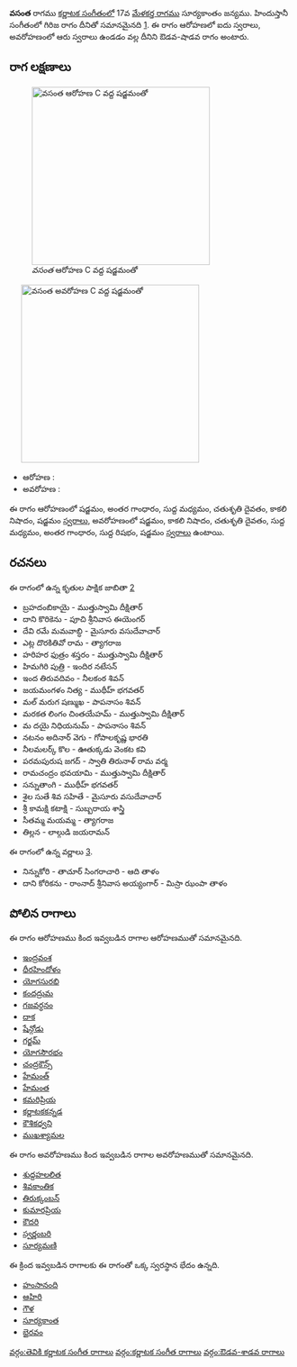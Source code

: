 {{Infobox ragam
	| name          	= వసంత
	| synonym	    	= 
	| mela          	= 
	| chakra        	= 
	| janaka        	= 
	| type          	= ఔడవ-శాడవ
	| arohanam      	= {{svaraC|S|G3|M1|D2|N3|S'}} 
	| avarohanam    	= {{svaraC|S'|N3|D2|M1|G3|R1|S}}
	| jeeva         	=
	| chhaya        	=
	| nyasa         	=
	| vishesha      	= 
	| equivalent  		= గిరిజ
}}
{{కర్ణాటక సంగీత రాగాలు}}
'''వసంత''' రాగము [[కర్ణాటక సంగీతం]]లో 17వ [[మేళకర్త రాగము]] సూర్యకాంతం జన్యము.  హిందుస్తానీ సంగీతంలో గిరిజ రాగం దీనితో సమానమైనది [https://karnatik.com/hcragatable.shtml]. ఈ రాగం ఆరోహణలో ఐదు స్వరాలు, అవరోహణంలో ఆరు స్వరాలు ఉండడం వల్ల దీనిని ఔడవ-షాడవ రాగం అంటారు.


==రాగ లక్షణాలు==
[[Image:vasanta_ar_kb2wiki.png|thumb|right|316px|''వసంత'' ఆరోహణ C వద్ద షడ్జమంతో]]
	[[Image:vasanta_av_kb2wiki.png|thumb|right|316px|''వసంత'' అవరోహణ C వద్ద షడ్జమంతో]]

* ఆరోహణ : {{svaraC|S|G3|M1|D2|N3|S'}} 
* అవరోహణ : {{svaraC|S'|N3|D2|M1|G3|R1|S}}

ఈ రాగం ఆరోహణంలో షడ్జమం, అంతర గాంధారం, సుద్ద మధ్యమం, చతుశృతి దైవతం, కాకలి  నిషాదం, షడ్జమం [[స్వరాలు]], అవరోహణంలో షడ్జమం, కాకలి  నిషాదం, చతుశృతి దైవతం, సుద్ద మధ్యమం, అంతర గాంధారం, సుద్ద  రిషభం, షడ్జమం [[స్వరాలు]] ఉంటాయి.

==రచనలు==
ఈ రాగంలో ఉన్న కృతుల పాక్షిక జాబితా [https://github.com/ssrihari/ragavardhini/blob/master/ragas/kritis.psv]
* బ్రహదంబికాయై - ముత్తుస్వామి దీక్షితార్
* దాని కొరికెను - పూచి శ్రీనివాస ఈయెంగర్
* దేవి రమే మమవాబ్ధి - మైసూరు వసుదేవాచార్
* ఎట్ల దొరకితివో రామ - త్యాగరాజ
* హరిహర ఫుత్రం శస్తరం - ముత్తుస్వామి దీక్షితార్
* హిమగిరి పుత్రి - ఇందిర నటేసన్
* ఇంద తిరువదివం - నీలకంఠ  శివన్
* జయమంగళం నిత్య - ముథీహ్ భగవతర్
* మల్ మరుగ షణ్ముఖ - పాపనాసం  శివన్
* మరకత లింగం చింతయేహమ్ - ముత్తుస్వామి దీక్షితార్
* మ దయై నిధియనుమ్ - పాపనాసం  శివన్
* నటనం అదినార్ వెగు - గోపాలకృష్ణ భారతి
* నీలమలర్క్ కొల - ఊతుక్కడు వెంకట కవి
* పరమపురుష జగద్ - స్వాతి తిరునాళ్ రామ వర్మ
* రామచంద్రం భవయామి - ముత్తుస్వామి దీక్షితార్
* సన్నుతాంగి - ముథీహ్ భగవతర్
* శైల సుతే శివ సహితే - మైసూరు వసుదేవాచార్
* శ్రీ కామక్షి కటాక్షి - సుబ్బరాయ శాస్త్రి
* సీతమ్మ మయమ్మ - త్యాగరాజ
* తిల్లన - లాల్గుడి జయరామన్

ఈ రాగంలో ఉన్న వర్ణాలు [http://www.carnatica.in/kriti/varnamlist.htm].
* నిన్నుకోరి - తాచూర్ సింగరాచారి - ఆది తాళం
* దాని కోరికను - రాంనాద్ శ్రీనివాస అయ్యంగార్ - మిస్రా ఝంపా తాళం




==పోలిన రాగాలు==
ఈ రాగం ఆరోహణము కింద ఇవ్వబడిన రాగాల ఆరోహణముతో సమానమైనది.
* [[ఇంద్రవంశ]]
* [[ధీరహిందోళం]]
* [[యోగసురభి]]
* [[కందద్రుమ]]
* [[గజవర్ధనం]]
* [[దాక]]
* [[షేన్గోడు]]
* [[గర్జమ్]]
* [[యోగసౌరభం]]
* [[చంద్రకౌన్స్]]
* [[హేమంత్]]
* [[హేమంత]]
* [[కమరిప్రియ]]
* [[ కర్ణాటకకన్నడ]]
* [[కౌశికధ్వని]]
* [[ముఖశ్యామల]]

ఈ రాగం అవరోహణము కింద ఇవ్వబడిన రాగాల అవరోహణముతో సమానమైనది.
* [[శుద్దహలలిత]]
* [[శివకాంతిక]]
* [[తిరుక్కంబన్]]
* [[కుమారప్రియ]]
* [[కౌదరి]]
* [[స్వర్ణంబరి]]
* [[సూర్యమణి]]

ఈ క్రింద ఇవ్వబడిన రాగాలకు ఈ రాగంతో ఒక్క స్వరస్థాన భేదం ఉన్నది.
* [[హంసానంది]]
* [[ఆహిరి]]
* [[గౌళ]]
* [[సూర్యకాంత]]
* [[భైరవం]]



[[వర్గం:తెవికి కర్ణాటక సంగీత రాగాలు]]
[[వర్గం:కర్ణాటక సంగీత రాగాలు]]
[[వర్గం:ఔడవ-శాడవ రాగాలు]]